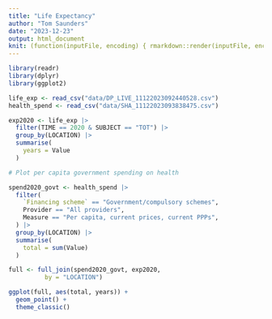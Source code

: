 ```yaml
---
title: "Life Expectancy"
author: "Tom Saunders"
date: "2023-12-23"
output: html_document
knit: (function(inputFile, encoding) { rmarkdown::render(inputFile, encoding = encoding, output_file = file.path(dirname(inputFile), 'index.html')) })
---
```

```r
library(readr)
library(dplyr)
library(ggplot2)
```

```r
life_exp <- read_csv("data/DP_LIVE_11122023092440528.csv")
health_spend <- read_csv("data/SHA_11122023093838475.csv")
```

```r
exp2020 <- life_exp |> 
  filter(TIME == 2020 & SUBJECT == "TOT") |> 
  group_by(LOCATION) |> 
  summarise(
    years = Value
  )
```

```r
# Plot per capita government spending on health

spend2020_govt <- health_spend |> 
  filter(
    `Financing scheme` == "Government/compulsory schemes",
    Provider == "All providers",
    Measure == "Per capita, current prices, current PPPs",
  ) |> 
  group_by(LOCATION) |> 
  summarise(
    total = sum(Value)
  )

full <- full_join(spend2020_govt, exp2020,
          by = "LOCATION")

ggplot(full, aes(total, years)) +
  geom_point() +
  theme_classic()
```